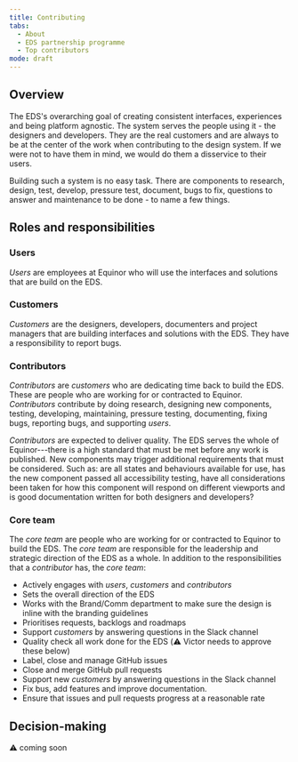 ```yaml
---
title: Contributing
tabs: 
  - About
  - EDS partnership programme
  - Top contributors
mode: draft
---
```


## Overview

The EDS's overarching goal of creating consistent interfaces, experiences and being platform agnostic. The system serves the people using it - the designers and developers. They are the real customers and are always to be at the center of the work when contributing to the design system. If we were not to have them in mind, we would do them a disservice to their users. 

Building such a system is no easy task. There are components to research, design, test, develop, pressure test, document, bugs to fix, questions to answer and maintenance to be done - to name a few things. 



## Roles and responsibilities

### Users

_Users_ are employees at Equinor who will use the interfaces and solutions that are build on the EDS. 


### Customers

_Customers_ are the designers, developers, documenters and project managers that are building interfaces and solutions with the EDS. They have a responsibility to report bugs.


### Contributors

_Contributors_ are _customers_ who are dedicating time back to build the EDS. These are people who are working for or contracted to Equinor. _Contributors_ contribute by doing research, designing new components, testing, developing, maintaining, pressure testing, documenting, fixing bugs, reporting bugs, and supporting _users_.

_Contributors_ are expected to deliver quality. The EDS serves the whole of Equinor---there is a high standard that must be met before any work is published. New components may trigger additional requirements that must be considered. Such as: are all states and behaviours available for use, has the new component passed all accessibility testing, have all considerations been taken for how this component will respond on different viewports and is good documentation written for both designers and developers? 


### Core team

The _core team_ are people who are working for or contracted to Equinor to build the EDS. The _core team_ are responsible for the leadership and strategic direction of the EDS as a whole. In addition to the responsibilities that a _contributor_ has, the _core team_:

* Actively engages with _users_, _customers_ and _contributors_
* Sets the overall direction of the EDS
* Works with the Brand/Comm department to make sure the design is inline with the branding guidelines
* Prioritises requests, backlogs and roadmaps
* Support _customers_ by answering questions in the Slack channel
* Quality check all work done for the EDS
(:warning: Victor needs to approve these below)
* Label, close and manage GitHub issues 
* Close and merge GitHub pull requests
* Support new _customers_ by answering questions in the Slack channel
* Fix bus, add features and improve documentation.
* Ensure that issues and pull requests progress at a reasonable rate


## Decision-making

:warning: coming soon
